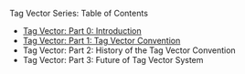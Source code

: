 Tag Vector Series: Table of Contents

- [Tag Vector: Part 0: Introduction](/posts/tag-vector-0-introduction#citation-1)
- [Tag Vector: Part 1: Tag Vector Convention](/posts/tag-vector-1-tag-vector-convention)
- Tag Vector: Part 2: History of the Tag Vector Convention
- Tag Vector: Part 3: Future of Tag Vector System
